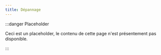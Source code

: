```yaml
---
title: Dépannage 
---
```


:::danger Placeholder

Ceci est un placeholder, le contenu de cette page n'est présentement pas disponible.

:::